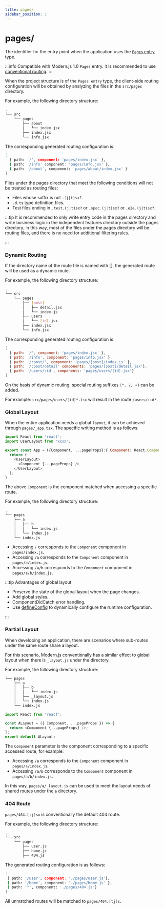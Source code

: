 ```yaml
---
title: pages/
sidebar_position: 3
---
```

# pages/

The identifier for the entry point when the application uses the [`Pages` entry](https://modernjs.dev/v1/docs/guides/usages/entries#pages-%E5%85%A5%E5%8F%A3) type.

:::info
Compatible with Modern.js 1.0 `Pages` entry. It is recommended to use [conventional routing](guides/basic-features/routes.html#conventional-routing).
:::

When the project structure is of the `Pages entry` type, the client-side routing configuration will be obtained by analyzing the files in the `src/pages` directory.

For example, the following directory structure:

```bash
.
└── src
    └── pages
        ├── about
        │   └── index.jsx
        ├── index.jsx
        └── info.jsx
```

The corresponding generated routing configuration is:

```bash
[
  { path: '/', component: 'pages/index.jsx' },
  { path: '/info' component: 'pages/info.jsx' },
  { path: '/about', component: 'pages/about/index.jsx' }
]
```

Files under the pages directory that meet the following conditions will not be treated as routing files:

- Files whose suffix is not `.(j|t)sx?`.
- `.d.ts` type definition files.
- Test files ending in `.test.(j|t)sx?` or `.spec.(j|t)sx?` or `.e2e.(j|t)sx?`.

:::tip
It is recommended to only write entry code in the pages directory and write business logic in the independent features directory outside the pages directory. In this way, most of the files under the pages directory will be routing files, and there is no need for additional filtering rules.

:::

### Dynamic Routing

If the directory name of the route file is named with [], the generated route will be used as a dynamic route.

For example, the following directory structure:

```bash
.
└── src
    └── pages
        ├── [post]
        │   ├── detail.jsx
        │   └── index.js
        ├── users
        │   └── [id].jsx
        ├── index.jsx
        └── info.jsx
```

The corresponding generated routing configuration is:

```js
[
  { path: '/', component: 'pages/index.jsx' },
  { path: '/info', component: 'pages/info.jsx' },
  { path: '/:post/', component: 'pages/[post]/index.js' },
  { path: '/:post/detail' components: 'pages/[post]/detail.jsx'},
  { path: '/users/:id', components: 'pages/users/[id].jsx'}
]
```

On the basis of dynamic routing, special routing suffixes `(*, ?, +)` can be added.

For example: `src/pages/users/[id]*.tsx` will result in the route `/users/:id*`.

### Global Layout

When the entire application needs a global `layout`, it can be achieved through `pages/_app.tsx`. The specific writing method is as follows:

```js
import React from 'react';
import UserLayout from 'xxxx';

export const App = ({Component, ...pageProps}:{ Component: React.ComponentType}) => {
  return (
    <UserLayout>
      <Component {...pageProps} />
    </UserLayout>
  );
}
```

The above `Component` is the component matched when accessing a specific route.

For example, the following directory structure:

```bash
.
└── pages
    ├── a
    │   ├── b
    │   │   └── index.js
    │   └── index.js
    └── index.js
```

- Accessing `/` corresponds to the `Component` component in `pages/index.js`.
- Accessing `/a` corresponds to the `Component` component in `pages/a/index.js`.
- Accessing `/a/b` corresponds to the `Component` component in `pages/a/b/index.js`.

:::tip Advantages of global layout

- Preserve the state of the global layout when the page changes.
- Add global styles.
- ComponentDidCatch error handling.
- Use [defineConfig](/apis/app/runtime/app/define-config) to dynamically configure the runtime configuration.

:::

### Partial Layout

When developing an application, there are scenarios where sub-routes under the same route share a layout.

For this scenario, Modern.js conventionally has a similar effect to global layout when there is `_layout.js` under the directory.

For example, the following directory structure:

```bash
└── pages
    ├── a
    │   ├── b
    │   │   └── index.js
    │   ├── _layout.js
    │   └── index.js
    └── index.js
```

```js title="pages/a/_layout.js"
import React from 'react';

const ALayout = ({ Component, ...pageProps }) => {
  return <Component {...pageProps} />;
};
export default ALayout;
```

The `Component` parameter is the component corresponding to a specific accessed route, for example:

- Accessing `/a` corresponds to the `Component` component in `pages/a/index.js`.
- Accessing `/a/b` corresponds to the `Component` component in `pages/a/b/index.js`.

In this way, `pages/a/_layout.js` can be used to meet the layout needs of shared routes under the `a` directory.

### 404 Route

`pages/404.[tj]sx` is conventionally the default 404 route.

For example, the following directory structure:

```bash
.
└── src
    └── pages
        ├── user.js
        ├── home.js
        ├── 404.js
```

The generated routing configuration is as follows:

```bash
[
 { path: '/user', component: './pages/user.js'},
 { path: '/home', component: './pages/home.js' },
 { path: '*', component: './pages/404.js'}
]
```

All unmatched routes will be matched to `pages/404.[tj]s`.
